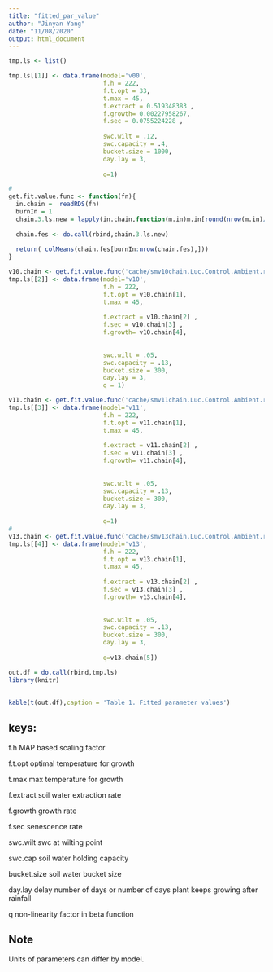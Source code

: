 ```yaml
---
title: "fitted_par_value"
author: "Jinyan Yang"
date: "11/08/2020"
output: html_document
---
```

```r
tmp.ls <- list()

tmp.ls[[1]] <- data.frame(model='v00',
                          f.h = 222,
                          f.t.opt = 33,
                          t.max = 45,
                          f.extract = 0.519348383 ,
                          f.growth= 0.00227958267,
                          f.sec = 0.0755224228 ,
                          
                          swc.wilt = .12,
                          swc.capacity = .4,
                          bucket.size = 1000,
                          day.lay = 3,
                          
                          q=1)

# 
get.fit.value.func <- function(fn){
  in.chain =  readRDS(fn)
  burnIn = 1
  chain.3.ls.new = lapply(in.chain,function(m.in)m.in[round(nrow(m.in)/3):nrow(m.in),])
  
  chain.fes <- do.call(rbind,chain.3.ls.new)
  
  return( colMeans(chain.fes[burnIn:nrow(chain.fes),]))
}

v10.chain <- get.fit.value.func('cache/smv10chain.Luc.Control.Ambient.rds')
tmp.ls[[2]] <- data.frame(model='v10',
                          f.h = 222,
                          f.t.opt = v10.chain[1],
                          t.max = 45,
                          
                          f.extract = v10.chain[2] ,
                          f.sec = v10.chain[3] ,
                          f.growth= v10.chain[4],
                          
                          
                          swc.wilt = .05,
                          swc.capacity = .13,
                          bucket.size = 300,
                          day.lay = 3,
                          q = 1)

v11.chain <- get.fit.value.func('cache/smv11chain.Luc.Control.Ambient.rds')
tmp.ls[[3]] <- data.frame(model='v11',
                          f.h = 222,
                          f.t.opt = v11.chain[1],
                          t.max = 45,
                          
                          f.extract = v11.chain[2] ,
                          f.sec = v11.chain[3] ,
                          f.growth= v11.chain[4],
                          
                          
                          swc.wilt = .05,
                          swc.capacity = .13,
                          bucket.size = 300,
                          day.lay = 3,
                          
                          q=1)
# 
v13.chain <- get.fit.value.func('cache/smv13chain.Luc.Control.Ambient.rds')
tmp.ls[[4]] <- data.frame(model='v13',
                          f.h = 222,
                          f.t.opt = v13.chain[1],
                          t.max = 45,
                          
                          f.extract = v13.chain[2] ,
                          f.sec = v13.chain[3] ,
                          f.growth= v13.chain[4],
                          
                          
                          swc.wilt = .05,
                          swc.capacity = .13,
                          bucket.size = 300,
                          day.lay = 3,
                          
                          q=v13.chain[5])

out.df = do.call(rbind,tmp.ls)
library(knitr)
```

## 

```r
kable(t(out.df),caption = 'Table 1. Fitted parameter values')
```

## 

## keys: 

f.h MAP based scaling factor

f.t.opt optimal temperature for growth

t.max max temperature for growth

f.extract soil water extraction rate

f.growth growth rate

f.sec senescence rate

swc.wilt swc at wilting point

swc.cap soil water holding capacity

bucket.size soil water bucket size

day.lay delay number of days or number of days plant keeps growing after rainfall

q non-linearity factor in beta function

## Note
Units of parameters can differ by model.